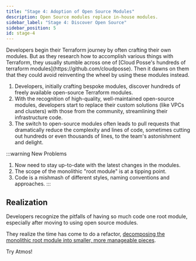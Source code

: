 ```yaml
---
title: "Stage 4: Adoption of Open Source Modules"
description: Open Source modules replace in-house modules.
sidebar_label: "Stage 4: Discover Open Source"
sidebar_position: 5
id: stage-4
---
```


<Intro>
Developers begin their Terraform journey by often crafting their own modules. But as they research how to accomplish various things with Terraform, they usually stumble across one of [Cloud Posse's hundreds of terraform modules](https://github.com/cloudposse). Then it dawns on them that they could avoid reinventing the wheel by using these modules instead.
</Intro>

1. Developers, initially crafting bespoke modules, discover hundreds of freely available open-source Terraform modules.
2. With the recognition of high-quality, well-maintained open-source modules, developers start to replace their custom solutions (like VPCs and clusters) with those from the community, streamlining their infrastructure code.
3. The switch to open-source modules often leads to pull requests that dramatically reduce the complexity and lines of code,
   sometimes cutting out hundreds or even thousands of lines, to the team's astonishment and delight.

:::warning New Problems
1. Now need to stay up-to-date with the latest changes in the modules.
2. The scope of the monolithic "root module" is at a tipping point.
3. Code is a mishmash of different styles, naming conventions and approaches.
:::


## Realization

Developers recognize the pitfalls of having so much code one root module, especially after moving to using open source modules.

They realize the time has come to do a refactor, [decomposing the monolithic root module into smaller, more manageable pieces](/introduction/why-atmos/stage-5).


<Link
    to="/introduction/why-atmos/nirvana"
    className="button button--lg button--primary">
    Try Atmos!
</Link>
